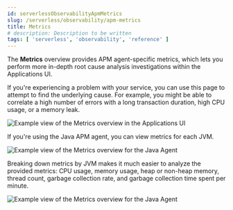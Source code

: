 ```yaml
---
id: serverlessObservabilityApmMetrics
slug: /serverless/observability/apm-metrics
title: Metrics
# description: Description to be written
tags: [ 'serverless', 'observability', 'reference' ]
---
```


<p><DocBadge template="technical preview" /></p>

The **Metrics** overview provides APM agent-specific metrics,
which lets you perform more in-depth root cause analysis investigations within the Applications UI.

If you're experiencing a problem with your service, you can use this page to attempt to find the underlying cause.
For example, you might be able to correlate a high number of errors with a long transaction duration, high CPU usage, or a memory leak.

![Example view of the Metrics overview in the Applications UI](images/metrics/apm-metrics.png)

If you're using the Java APM agent, you can view metrics for each JVM.

![Example view of the Metrics overview for the Java Agent](images/metrics/jvm-metrics-overview.png)

Breaking down metrics by JVM makes it much easier to analyze the provided metrics:
CPU usage, memory usage, heap or non-heap memory,
thread count, garbage collection rate, and garbage collection time spent per minute.

![Example view of the Metrics overview for the Java Agent](images/metrics/jvm-metrics.png)

